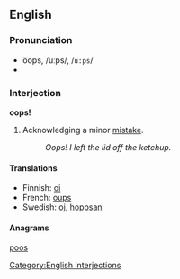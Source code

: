 ==English==

===Pronunciation===
*o͞ops, /uːps/, /<tt>u:ps</tt>/
*{{audio|en-us-oops.ogg|Audio (US)}}

===Interjection===
'''oops!'''

# Acknowledging a minor [[mistake]].
#:''Oops!  I left the lid off the ketchup.''

====Translations====
*Finnish: [[oi]]
*French: [[oups]]
*Swedish: [[oj]], [[hoppsan]]

====Anagrams====
[[poos]]

[[Category:English interjections]]
